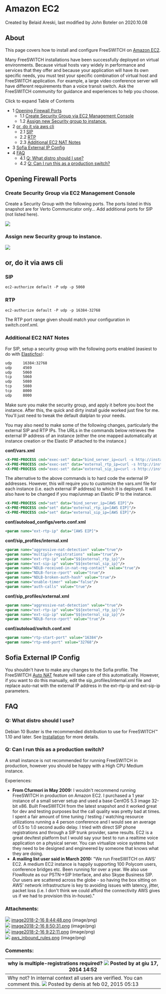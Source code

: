 
# Amazon EC2 

 Created by  Belaid Areski, last modified by  John Boteler on 2020.10.08

## About 

This page covers how to install and configure FreeSWITCH on [Amazon EC2](http://aws.amazon.com/ec2/). 

  
Many FreeSWITCH installations have been successfully deployed on virtual environments. Because virtual hosts vary widely in performance and services that they offer and because your application will have its own specific needs, you must test your specific combination of virtual host and FreeSWITCH application. For example, a large video conference server will have different requirements than a voice transit switch. Ask the FreeSWITCH community for guidance and experiences to help you choose.

  
Click to expand Table of Contents

* 1 [Opening Firewall Ports](#opening-firewall-ports)  
   * 1.1 [Create Security Group via EC2 Management Console](#create-security-group-via-ec2-management-console)  
   * 1.2 [Assign new Security group to instance.](#assign-new-security-group-to-instance)
* 2 [or, do it via aws cli](#or-do-it-via-aws-cli-)  
   * 2.1 [SIP](#sip)  
   * 2.2 [RTP](#rtp)  
   * 2.3 [Additional EC2 NAT Notes](#additional-ec2-nat-notes)
* 3 [Sofia External IP Config](#sofia-external-ip-config)
* 4 [FAQ](#faq)  
   * 4.1 [Q: What distro should I use?](#q-what-distro-should-i-use)  
   * 4.2 [Q: Can I run this as a production switch?](#q-can-i-run-this-as-a-production-switch)

  
## Opening Firewall Ports

### Create Security Group via EC2 Management Console

Create a Security Group with the following ports. The ports listed in this snapshot are for Verto Communicator only... Add additional ports for SIP (not listed here).

![](/attachments/3965076/17695679.png)  

### Assign new Security group to instance.

![](/attachments/3965076/16354752.png)

## or, do it via aws cli 

### SIP

```xml
ec2-authorize default -P udp -p 5060
```

### RTP

```xml
ec2-authorize default -P udp -p 16384-32768
```

The RTP port range given should match your configuration in switch.conf.xml.

### Additional EC2 NAT Notes

For SIP, setup a security group with the following ports enabled (easiest to do with [Elasticfox](http://developer.amazonwebservices.com/connect/entry.jspa?externalID=609)):

```xml
udp     16384:32768
udp     4569
udp     5060
tcp     5060
udp     5080
tcp     5080
tcp     8000
udp     8000
```

Make sure you make the security group, and apply it before you boot the instance. After this, the quick and dirty install guide worked just fine for me. You'll just need to tweak the default dialplan to your needs.

You may also need to make some of the following changes, particularly the external SIP and RTP IPs. The URLs in the commands below retrieves the external IP address of an instance (either the one mapped automatically at instance creation or the Elastic IP attached to the instance.)

**conf/vars.xml**

```xml
<X-PRE-PROCESS cmd="exec-set" data="bind_server_ip=curl -s http://instance-data/latest/meta-data/public-ipv4"/>
<X-PRE-PROCESS cmd="exec-set" data="external_rtp_ip=curl -s http://instance-data/latest/meta-data/public-ipv4"/>
<X-PRE-PROCESS cmd="exec-set" data="external_sip_ip=curl -s http://instance-data/latest/meta-data/public-ipv4"/>
```

The alternative to the above commands is to hard code the external IP addresses. However, this will require you to customize the vars.xml file for each instance (i.e. each external IP address) to which it is deployed. It will also have to be changed if you map/unmap an Elastic IP to the instance.

```xml
<X-PRE-PROCESS cmd="set" data="bind_server_ip=[AWS EIP]"/>
<X-PRE-PROCESS cmd="set" data="external_rtp_ip=[AWS EIP]"/>
<X-PRE-PROCESS cmd="set" data="external_sip_ip=[AWS EIP]"/>
```

  
**conf/autoload\_configs/verto.conf.xml**

  
```xml
<param name="ext-rtp-ip" data="[AWS EIP]">
```

**conf/sip\_profiles/internal.xml**

```xml
<param name="aggressive-nat-detection" value="true"/>
<param name="multiple-registrations" value="true"/>
<param name="ext-rtp-ip" value="$${external_rtp_ip}"/>
<param name="ext-sip-ip" value="$${external_sip_ip}"/>
<param name="NDLB-received-in-nat-reg-contact" value="true"/>
<param name="NDLB-force-rport" value="true"/>
<param name="NDLB-broken-auth-hash" value="true"/>
<param name="enable-timer" value="false"/>
<param name="auth-calls" value="true"/>
```

**conf/sip\_profiles/external.xml**

```xml
<param name="aggressive-nat-detection" value="true"/>
<param name="ext-rtp-ip" value="$${external_rtp_ip}"/>
<param name="ext-sip-ip" value="$${external_sip_ip}"/>
<param name="NDLB-force-rport" value="true"/>
```

**conf/autoload/switch.conf.xml**

```xml
<param name="rtp-start-port" value="16384"/>
<param name="rtp-end-port" value="32768"/>
```

## Sofia External IP Config

You shouldn't have to make any changes to the Sofia profile. The FreeSWITCH [Auto NAT](https://wiki.freeswitch.org/wiki/Auto%5FNAT "Auto NAT") feature will take care of this automatically. However, if you want to do this manually, edit the sip\_profiles/internal.xml file and replace auto-nat with the external IP address in the ext-rtp-ip and ext-sip-ip parameters.

## FAQ

### Q: What distro should I use?

Debian 10 Buster is the recommended distribution to use for FreeSWITCH™ 1.10 and later. See [Installation](../index.mdx#about) for more details.

### Q: Can I run this as a production switch?

A small instance is not recommended for running FreeSWITCH in production, however you should be happy with a High CPU Medium instance.

Experiences:

* **From Cfurmori in May 2009:** I wouldn't recommend running FreeSWITCH in production on Amazon EC2\. I purchased a 1 year instance of a small server setup and used a base CentOS 5.3 image 32-bit x86\. Built FreeSWITCH from the latest snapshot and it worked great for dev and testing purposes but the call quality was pretty bad at times. I spent a fair amount of time tuning / testing / watching resource utilizations running a 4 person conference and I would see an average of 0.5 to 1.0 second audio delay. I tried with direct SIP phone registrations and through a SIP trunk provider, same results. EC2 is a great dev/test platform but I would say your best to run a realtime voice application on a physical server. You can virtualize voice systems but they need to be designed and engineered by someone that knows what they are doing.
* **A mailing list user said in March 2010:** "We run FreeSWITCH on AWS' EC2\. A medium EC2 instance is happily supporting 100 Polycom users, conference bridges etc. Been running for over a year. We also use FlowRoute as our PSTN->SIP Interface, and also Skype Business SIP. Our users are scattered across the globe - so having the box sitting on AWS' network infrastructure is key to avoiding issues with latency, jitter, packet loss (i.e. I don't think we could afford the connectivity AWS gives us if we had to provision this in-house)."

### Attachments:

![](/images/icons/bullet_blue.gif) [image2018-2-16 8:44:48.png](/attachments/3965076/16354746.png) (image/png)  
![](/images/icons/bullet_blue.gif) [image2018-2-16 8:50:31.png](/attachments/3965076/16354749.png) (image/png)  
![](/images/icons/bullet_blue.gif) [image2018-2-16 9:22:11.png](/attachments/3965076/16354752.png) (image/png)  
![](/images/icons/bullet_blue.gif) [aws\_inbound\_rules.png](/attachments/3965076/17695679.png) (image/png)  

### Comments:

| why is multiple-registrations required? ![](/images/icons/contenttypes/comment_16.png) Posted by at giu 17, 2014 14:52                                          |
| -------------------------------------------------------------------------------------------------------------------------------------------------------------- |
| Why not? In internal context all users are verified. You can comment this. ![](/images/icons/contenttypes/comment_16.png) Posted by denis at feb 02, 2015 05:13 |


